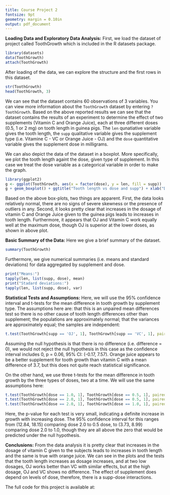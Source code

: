 ```yaml
---
title: Course Project 2
fontsize: 9pt
geometry: margin = 0.10in
output: pdf_document
---
```


**Loading Data and Exploratory Data Analysis:**
First, we load the dataset of project called ToothGrowth which is included in the R datasets package.

```r
library(datasets)
data(ToothGrowth)
attach(ToothGrowth)
```

After loading of the data, we can explore the structure and the first rows in this dataset.

```r
str(ToothGrowth)
head(ToothGrowth, 3)
```

We can see that the dataset contains 60 observations of 3 variables. You can view more information about the `ToothGrowth` dataset by entering `?ToothGrowth`. Based on the above reported results we can see that the dataset contains the results of an experiment to determine the effect of two supplements (Vitamin C and Orange Juice), each at three different doses (0.5, 1 or 2 mg) on tooth length in guinea pigs. The `len` qunatiative variable gives the tooth length, the `supp` qualitative variable gives the supplement type (i.e. Vitamine C - VC or Orange Juice - OJ) and the `dose` quantitative variable gives the supplement dose in milligrams.

We can also depict the data of the dataset in a boxplot. More specifically, we plot the tooth length againt the dose, given type of supplement. In this case we treat the dose variable as a categorical variable in order to make the graph.

```r
library(ggplot2)
g <- ggplot(ToothGrowth, aes(x = factor(dose), y = len, fill = supp))
g + geom_boxplot() + ggtitle("Tooth length vs dose and supp") + xlab("Dose") + ylab("Length")
```

Based on the above box-plots, two things are apparent. First, the data looks relatively normal, there are no signs of severe skewness or the presence of outliers in any. Second, it looks pretty clear that increases in
the dosage of vitamin C and Orange Juice given to the guinea pigs leads to increases in tooth length. Furthermore, it appears that OJ and Vitamin C work equally well at the maximum dose, though OJ is superior at the lower doses, as shown in above plot.

**Basic Summary of the Data:**
Here we give a brief summary of the dataset.

```r
summary(ToothGrowth)
```

Furthermore, we give numerical summaries (i.e. means and standard deviations) for data aggregated by supplement and dose.

```r
print("Means:")
tapply(len, list(supp, dose), mean)
print("Stadard deviations:")
tapply(len, list(supp, dose), var)
```

**Statistical Tests and Assumptions:**
Here, we will use the 95% confidence interval and t-tests for the mean difference in tooth growth by supplement type. The assumptions here are: that this is an unpaired mean differences test so there is no other cause of tooth length differences other than supplement; the populations are approximately normal; that the variances are approximately equal; the samples are independent:
```r
t.test(ToothGrowth[supp == 'OJ', 1], ToothGrowth[supp == 'VC', 1], paired = F, var.equal = T)
```

Assuming the null hypothesis is that there is no difference (i.e. difference = 0), we would not reject the null hypothesis in this case as the confidence interval includes 0, p = 0.06, 95% CI: (-0.17, 7.57). Orange juice appears to be a better supplement for tooth growth than vitamin C with a mean difference of 3.7, but this does not quite reach statistical significance.

On the other hand, we use three t-tests for the mean difference in tooth growth by the three types of doses, two at a time.  We will use the same assumptions here:
```r
t.test(ToothGrowth[dose == 1.0, 1], ToothGrowth[dose == 0.5, 1], paired = F, var.equal = T)
t.test(ToothGrowth[dose == 2.0, 1], ToothGrowth[dose == 0.5, 1], paired = F, var.equal = T)
t.test(ToothGrowth[dose == 2.0, 1], ToothGrowth[dose == 1.0, 1], paired=F, var.equal=T)
```
Here, the p-value for each test is very small, indicating a definite increase in growth with increasing dose.  The 95% confidence interval for this ranges from (12.84, 18.15) comparing dose 2.0 to 0.5 dose, to (3.73, 8.99) comparing dose  2.0 to 1.0, though they are all above the zero that would be predicted under the null hypothesis.

**Conclusions:**
From the data analysis it is pretty clear that increases in the dosage of vitamin C given to the subjects leads to increases in tooth length and the same is true with orange juice. We can see in the plots and the tests that the tooth length increases as dosage increases, and at two low dosages, OJ works better than VC with similar effects, but at the high dosage, OJ and VC shows no difference. The effect of supplement does depend on levels of dose, therefore, there is a supp-dose interactions.

The full code for this project is available at:

